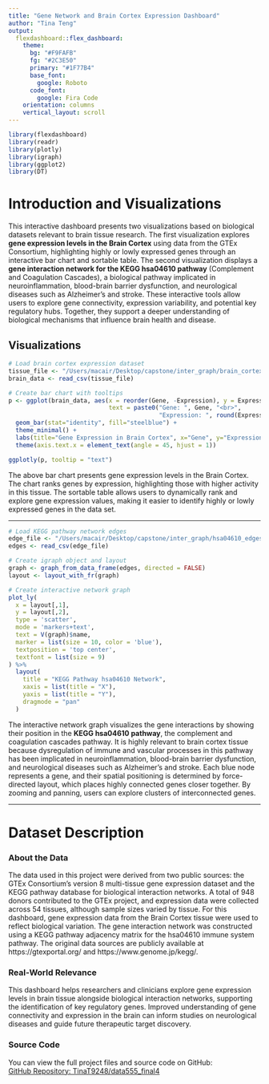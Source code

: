 ```yaml
---
title: "Gene Network and Brain Cortex Expression Dashboard"
author: "Tina Teng"
output: 
  flexdashboard::flex_dashboard:
    theme:
      bg: "#F9FAFB"
      fg: "#2C3E50"
      primary: "#1F77B4"
      base_font:
        google: Roboto
      code_font:
        google: Fira Code
    orientation: columns
    vertical_layout: scroll
---
```


```r
library(flexdashboard)
library(readr)
library(plotly)
library(igraph)
library(ggplot2)
library(DT)
```


# Introduction and Visualizations

This interactive dashboard presents two visualizations based on biological datasets relevant to brain tissue research. The first visualization explores **gene expression levels in the Brain Cortex** using data from the GTEx Consortium, highlighting highly or lowly expressed genes through an interactive bar chart and sortable table. The second visualization displays a **gene interaction network for the KEGG hsa04610 pathway** (Complement and Coagulation Cascades), a biological pathway implicated in neuroinflammation, blood-brain barrier dysfunction, and neurological diseases such as Alzheimer's and stroke. These interactive tools allow users to explore gene connectivity, expression variability, and potential key regulatory hubs. Together, they support a deeper understanding of biological mechanisms that influence brain health and disease.



## Visualizations

```r
# Load brain cortex expression dataset
tissue_file <- "/Users/macair/Desktop/capstone/inter_graph/brain_cortex.csv"
brain_data <- read_csv(tissue_file)

# Create bar chart with tooltips
p <- ggplot(brain_data, aes(x = reorder(Gene, -Expression), y = Expression,
                            text = paste0("Gene: ", Gene, "<br>",
                                          "Expression: ", round(Expression, 2)))) +
  geom_bar(stat="identity", fill="steelblue") +
  theme_minimal() +
  labs(title="Gene Expression in Brain Cortex", x="Gene", y="Expression Level") +
  theme(axis.text.x = element_text(angle = 45, hjust = 1))

ggplotly(p, tooltip = "text")
```


The above bar chart presents gene expression levels in the Brain Cortex. The chart ranks genes by expression, highlighting those with higher activity in this tissue. The sortable table allows users to dynamically rank and explore gene expression values, making it easier to identify highly or lowly expressed genes in the data set.

---


```r
# Load KEGG pathway network edges
edge_file <- "/Users/macair/Desktop/capstone/inter_graph/hsa04610_edges.csv"
edges <- read_csv(edge_file)

# Create igraph object and layout
graph <- graph_from_data_frame(edges, directed = FALSE)
layout <- layout_with_fr(graph)

# Create interactive network graph
plot_ly(
  x = layout[,1],
  y = layout[,2],
  type = 'scatter',
  mode = 'markers+text',
  text = V(graph)$name,
  marker = list(size = 10, color = 'blue'),
  textposition = 'top center',
  textfont = list(size = 9)
) %>%
  layout(
    title = "KEGG Pathway hsa04610 Network",
    xaxis = list(title = "X"),
    yaxis = list(title = "Y"),
    dragmode = "pan"
  )
```


The interactive network graph visualizes the gene interactions by showing their position in the **KEGG hsa04610 pathway**, the complement and coagulation cascades pathway. It is highly relevant to brain cortex tissue because dysregulation of immune and vascular processes in this pathway has been implicated in neuroinflammation, blood-brain barrier dysfunction, and neurological diseases such as Alzheimer's and stroke. Each blue node represents a gene, and their spatial positioning is determined by force-directed layout, which places highly connected genes closer together. By zooming and panning, users can explore clusters of interconnected genes.

---

# Dataset Description 

### About the Data

The data used in this project were derived from two public sources: the GTEx Consortium's version 8 multi-tissue gene expression dataset and the KEGG pathway database for biological interaction networks. A total of 948 donors contributed to the GTEx project, and expression data were collected across 54 tissues, although sample sizes varied by tissue. For this dashboard, gene expression data from the Brain Cortex tissue were used to reflect biological variation. The gene interaction network was constructed using a KEGG pathway adjacency matrix for the hsa04610 immune system pathway. The original data sources are publicly available at https://gtexportal.org/ and https://www.genome.jp/kegg/.


### Real-World Relevance

This dashboard helps researchers and clinicians explore gene expression levels in brain tissue alongside biological interaction networks, supporting the identification of key regulatory genes. Improved understanding of gene connectivity and expression in the brain can inform studies on neurological diseases and guide future therapeutic target discovery.

### Source Code
You can view the full project files and source code on GitHub:  
[GitHub Repository: TinaT9248/data555_final4](https://github.com/TinaT9248/data555_final4)

